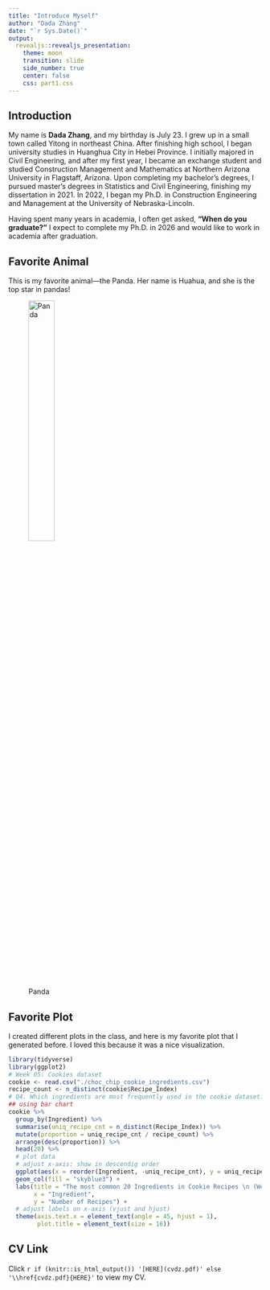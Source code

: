 ```yaml
---
title: "Introduce Myself"
author: "Dada Zhang"
date: "`r Sys.Date()`"
output: 
  revealjs::revealjs_presentation:
    theme: moon
    transition: slide
    side_number: true
    center: false
    css: part1.css
---
```


## Introduction

\textcolor{blue}{Hello!}

My name is **Dada Zhang**, and my birthday is July 23. I grew up in a small town called Yitong in northeast China. After finishing high school, I began university studies in Huanghua City in Hebei Province. I initially majored in Civil Engineering, and after my first year, I became an exchange student and studied Construction Management and Mathematics at Northern Arizona University in Flagstaff, Arizona. Upon completing my bachelor's degrees, I pursued master's degrees in Statistics and Civil Engineering, finishing my dissertation in 2021. In 2022, I began my Ph.D. in Construction Engineering and Management at the University of Nebraska-Lincoln.

Having spent many years in academia, I often get asked, **"When do you graduate?"** I expect to complete my Ph.D. in 2026 and would like to work in academia after graduation.

## Favorite Animal

This is my favorite animal—the Panda. Her name is Huahua, and she is the top star in pandas!

![Panda](./panda_huahua.jpg){width="35%"}



## Favorite Plot

I created different plots in the class, and here is my favorite plot that I generated before. I loved this because it was a nice visualization.

```r
library(tidyverse)
library(ggplot2)
# Week 05: Cookies dataset
cookie <- read.csv("./choc_chip_cookie_ingredients.csv")
recipe_count <- n_distinct(cookie$Recipe_Index)
# Q4. Which ingredients are most frequently used in the cookie dataset? 
## using bar chart
cookie %>% 
  group_by(Ingredient) %>%
  summarise(uniq_recipe_cnt = n_distinct(Recipe_Index)) %>%
  mutate(proportion = uniq_recipe_cnt / recipe_count) %>%
  arrange(desc(proportion)) %>%
  head(20) %>%
  # plot data
  # adjust x-axis: show in descendig order
  ggplot(aes(x = reorder(Ingredient, -uniq_recipe_cnt), y = uniq_recipe_cnt)) +
  geom_col(fill = "skyblue3") +
  labs(title = "The most common 20 Ingredients in Cookie Recipes \n (Week 5 Cookie Dataset)",
       x = "Ingredient",
       y = "Number of Recipes") +
  # adjust labels on x-axis (vjust and hjust)
  theme(axis.text.x = element_text(angle = 45, hjust = 1),
        plot.title = element_text(size = 16))
```

## CV Link

Click `r if (knitr::is_html_output()) '[HERE](cvdz.pdf)' else '\\href{cvdz.pdf}{HERE}'` to view my CV.

<!-- I can use the same way to insert the CV like in the beamer file, but try a new way. -->
